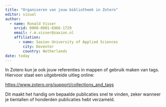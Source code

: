 ```yaml
---
title: "Organiseren van jouw bibliotheek in Zotero"
editor: visual
author:
  - name: Ronald Visser
    orcid: 0000-0001-6966-1729
    email: r.m.visser@saxion.nl
    affiliation: 
      - name: Saxion University of Applied Sciences
        city: Deventer
        country: Netherlands
date: today
---
```


In Zotero kun je ook jouw referenties in mappen of gebruik maken van tags. Hiervoor staat een uitgebreide uitleg online:

<https://www.zotero.org/support/collections_and_tags>

Dit maakt het handig om bepaalde publicaties snel te vinden, zeker wanneer je tientallen of honderden publicaties hebt verzameld.

